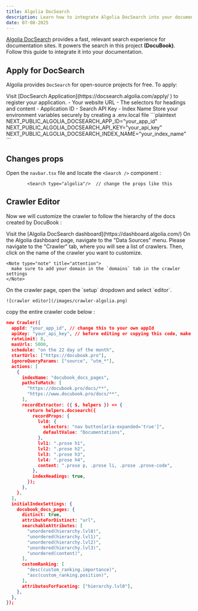 ```yaml
---
title: Algolia DocSearch
description: Learn how to integrate Algolia DocSearch into your documentation.
date: 07-08-2025
---
```


[Algolia DocSearch](https://docsearch.algolia.com/) provides a fast, relevant search experience for documentation sites. It powers the search in this project **(DocuBook)**. Follow this guide to integrate it into your documentation.

## Apply for DocSearch

Algolia provides `DocSearch` for open-source projects for free. To apply:

<Stepper>
  <StepperItem title="Step 1: Visit the DocSearch">
    Visit [DocSearch Application](https://docsearch.algolia.com/apply/ ) to register your application.
  </StepperItem>
  <StepperItem title="Step 2: Fill out the form with details about your documentation:">
    - Your website URL
    - The selectors for headings and content
  </StepperItem>
  <StepperItem title="Step 3: Submit your request. Once approved, Algolia will provide:">
    - Application ID
    - Search API Key
    - Index Name
    <Note type="note" title="env.local">
      Store your environment variables securely by creating a .env.local file
      ```plaintext
        NEXT_PUBLIC_ALGOLIA_DOCSEARCH_APP_ID="your_app_id"
        NEXT_PUBLIC_ALGOLIA_DOCSEARCH_API_KEY="your_api_key"
        NEXT_PUBLIC_ALGOLIA_DOCSEARCH_INDEX_NAME="your_index_name"
      ```
    </Note>
  </StepperItem>
</Stepper>

## Changes props

Open the `navbar.tsx` file and locate the `<Search />` component :

```tsx
        <Search type="algolia"/>  // change the props like this
```
<Accordion title="Hierarchy Structure" defaultOpen={true}>
    <Files>
      <Folder name="components">
        <Folder name="contexts" />
        <Folder name="markdown" />
        <Folder name="ui" />
        <File name="navbar.tsx" />
      </Folder>
    </Files>
</Accordion>

## Crawler Editor

Now we will customize the crawler to follow the hierarchy of the docs created by DocuBook :

<Stepper>
  <StepperItem title="Step 1: Dashboard Algolia">
    Visit the [Algolia DocSearch dashboard](https://dashboard.algolia.com/)
  </StepperItem>
  <StepperItem title="Step 2: Navigate to Data Sources">
    On the Algolia dashboard page, navigate to the "Data Sources" menu.
  </StepperItem>
  <StepperItem title="Step 3: In the Data Sources menu">
    Please navigate to the "Crawler" tab, where you will see a list of crawlers. Then, click on the name of the crawler you want to customize.

    <Note type="note" title="attention">
      make sure to add your domain in the `domains` tab in the crawler settings
    </Note>
  </StepperItem>
  <StepperItem title="Step 4: Editor">
    On the crawler page, open the `setup` dropdown and select `editor`.

    ![crawler editor](/images/crawler-algolia.png)
  </StepperItem>
</Stepper>

copy the entire crawler code below :

```json
new Crawler({
  appId: "your_app_id", // change this to your own appId
  apiKey: "your_api_key", // before editing or copying this code, make sure to save your apiKey first
  rateLimit: 8,
  maxUrls: 5000,
  schedule: "on the 22 day of the month",
  startUrls: ["https://docubook.pro"],
  ignoreQueryParams: ["source", "utm_*"],
  actions: [
    {
      indexName: "docubook_docs_pages",
      pathsToMatch: [
        "https://docubook.pro/docs/**",
        "https://www.docubook.pro/docs/**",
      ],
      recordExtractor: ({ $, helpers }) => {
        return helpers.docsearch({
          recordProps: {
            lvl0: {
              selectors: "nav button[aria-expanded='true']",
              defaultValue: "Documentations",
            },
            lvl1: ".prose h1",
            lvl2: ".prose h2",
            lvl3: ".prose h3",
            lvl4: ".prose h4",
            content: ".prose p, .prose li, .prose .prose-code",
          },
          indexHeadings: true,
        });
      },
    },
  ],
  initialIndexSettings: {
    docubook_docs_pages: {
      distinct: true,
      attributeForDistinct: "url",
      searchableAttributes: [
        "unordered(hierarchy.lvl0)",
        "unordered(hierarchy.lvl1)",
        "unordered(hierarchy.lvl2)",
        "unordered(hierarchy.lvl3)",
        "unordered(content)",
      ],
      customRanking: [
        "desc(custom_ranking.importance)",
        "asc(custom_ranking.position)",
      ],
      attributesForFaceting: ["hierarchy.lvl0"],
    },
  },
});
```